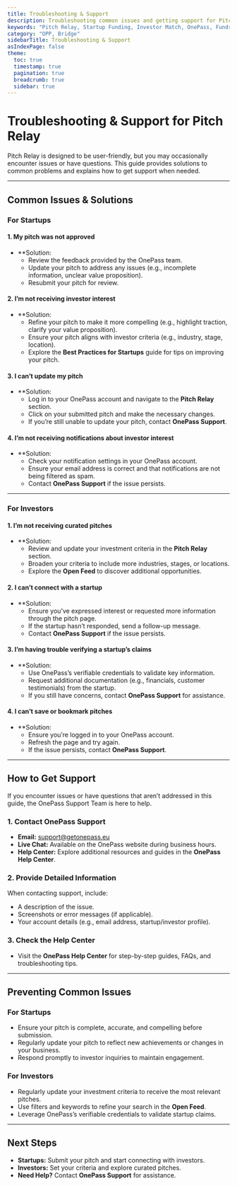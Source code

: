 ```yaml
---
title: Troubleshooting & Support
description: Troubleshooting common issues and getting support for Pitch Relay on OnePass.
keywords: "Pitch Relay, Startup Funding, Investor Match, OnePass, Fundraising, Troubleshooting, Support"
category: "OPP, Bridge"
sidebarTitle: Troubleshooting & Support
asIndexPage: false
theme:
  toc: true
  timestamp: true
  pagination: true
  breadcrumb: true
  sidebar: true
---
```


# Troubleshooting & Support for Pitch Relay

Pitch Relay is designed to be user-friendly, but you may occasionally encounter issues or have questions. This guide provides solutions to common problems and explains how to get support when needed.  

---

## Common Issues & Solutions

### For Startups

#### 1. My pitch was not approved

- **Solution:
  - Review the feedback provided by the OnePass team.  
  - Update your pitch to address any issues (e.g., incomplete information, unclear value proposition).  
  - Resubmit your pitch for review.  

#### 2. I’m not receiving investor interest

- **Solution:
  - Refine your pitch to make it more compelling (e.g., highlight traction, clarify your value proposition).  
  - Ensure your pitch aligns with investor criteria (e.g., industry, stage, location).  
  - Explore the **Best Practices for Startups** guide for tips on improving your pitch.  

#### 3. I can’t update my pitch

- **Solution:
  - Log in to your OnePass account and navigate to the **Pitch Relay** section.  
  - Click on your submitted pitch and make the necessary changes.  
  - If you’re still unable to update your pitch, contact **OnePass Support**.  

#### 4. I’m not receiving notifications about investor interest

- **Solution:
  - Check your notification settings in your OnePass account.  
  - Ensure your email address is correct and that notifications are not being filtered as spam.  
  - Contact **OnePass Support** if the issue persists.  

---

### For Investors

#### 1. I’m not receiving curated pitches

- **Solution:
  - Review and update your investment criteria in the **Pitch Relay** section.  
  - Broaden your criteria to include more industries, stages, or locations.  
  - Explore the **Open Feed** to discover additional opportunities.  

#### 2. I can’t connect with a startup

- **Solution:
  - Ensure you’ve expressed interest or requested more information through the pitch page.  
  - If the startup hasn’t responded, send a follow-up message.  
  - Contact **OnePass Support** if the issue persists.  

#### 3. I’m having trouble verifying a startup’s claims

- **Solution:
  - Use OnePass’s verifiable credentials to validate key information.  
  - Request additional documentation (e.g., financials, customer testimonials) from the startup.  
  - If you still have concerns, contact **OnePass Support** for assistance.  

#### 4. I can’t save or bookmark pitches

- **Solution:
  - Ensure you’re logged in to your OnePass account.  
  - Refresh the page and try again.  
  - If the issue persists, contact **OnePass Support**.  

---

## How to Get Support

If you encounter issues or have questions that aren’t addressed in this guide, the OnePass Support Team is here to help.  

### 1. Contact OnePass Support

- **Email:** [support@getonepass.eu](mailto:support@getonepass.eu)  
- **Live Chat:** Available on the OnePass website during business hours.  
- **Help Center:** Explore additional resources and guides in the **OnePass Help Center**.  

### 2. Provide Detailed Information

When contacting support, include:

- A description of the issue.  
- Screenshots or error messages (if applicable).  
- Your account details (e.g., email address, startup/investor profile).  

### 3. Check the Help Center

- Visit the **OnePass Help Center** for step-by-step guides, FAQs, and troubleshooting tips.  

---

## Preventing Common Issues

### For Startups

- Ensure your pitch is complete, accurate, and compelling before submission.  
- Regularly update your pitch to reflect new achievements or changes in your business.  
- Respond promptly to investor inquiries to maintain engagement.  

### For Investors

- Regularly update your investment criteria to receive the most relevant pitches.  
- Use filters and keywords to refine your search in the **Open Feed**.  
- Leverage OnePass’s verifiable credentials to validate startup claims.  

---

## Next Steps

- **Startups:** Submit your pitch and start connecting with investors.  
- **Investors:** Set your criteria and explore curated pitches.  
- **Need Help?** Contact **OnePass Support** for assistance.
